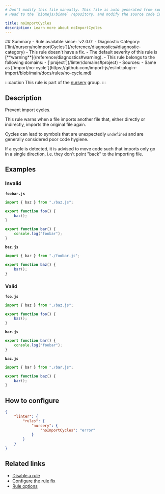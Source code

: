 ```yaml
---
# Don't modify this file manually. This file is auto generated from source, and you will lose your changes next time the website is built.
# Head to the `biomejs/biome` repository, and modify the source code in there.

title: noImportCycles
description: Learn more about noImportCycles
---
```


<Tabs>
<TabItem label="JavaScript (and super languages)" icon="seti:javascript">
## Summary
- Rule available since: `v2.0.0`
- Diagnostic Category: [`lint/nursery/noImportCycles`](/reference/diagnostics#diagnostic-category)
- This rule doesn't have a fix.
- The default severity of this rule is [**warning**](/reference/diagnostics#warning).
- This rule belongs to the following domains:
  - [`project`](/linter/domains#project)
- Sources: 
  - Same as [`import/no-cycle`](https://github.com/import-js/eslint-plugin-import/blob/main/docs/rules/no-cycle.md)

:::caution
This rule is part of the [nursery](/linter/rules/#nursery) group.
:::
## Description
Prevent import cycles.

This rule warns when a file imports another file that, either directly
or indirectly, imports the original file again.

Cycles can lead to symbols that are unexpectedly `undefined` and are
generally considered poor code hygiene.

If a cycle is detected, it is advised to move code such that imports
only go in a single direction, i.e. they don't point "back" to the
importing file.

## Examples

### Invalid

**`foobar.js`**

```js
import { baz } from "./baz.js";

export function foo() {
    baz();
}

export function bar() {
    console.log("foobar");
}
```

**`baz.js`**

```js
import { bar } from "./foobar.js";

export function baz() {
    bar();
}
```

### Valid

**`foo.js`**

```js
import { baz } from "./baz.js";

export function foo() {
    baz();
}
```

**`bar.js`**

```js
export function bar() {
    console.log("foobar");
}
```

**`baz.js`**

```js
import { bar } from "./bar.js";

export function baz() {
    bar();
}
```

## How to configure
```json title="biome.json"
{
	"linter": {
		"rules": {
			"nursery": {
				"noImportCycles": "error"
			}
		}
	}
}

```
## Related links

- [Disable a rule](/linter/#disable-a-rule)
- [Configure the rule fix](/linter#configure-the-rule-fix)
- [Rule options](/linter/#rule-options)

</TabItem>
</Tabs>

